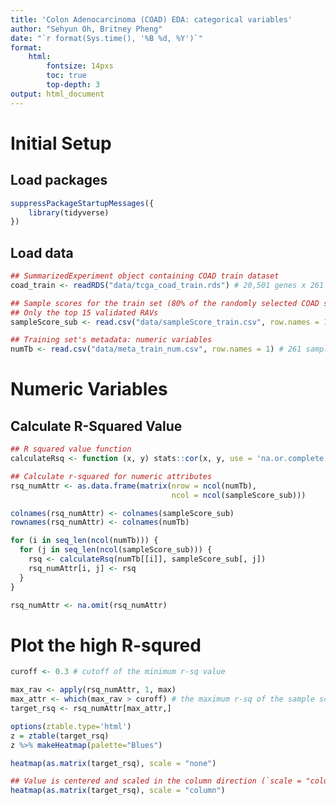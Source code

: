 ```yaml
---
title: 'Colon Adenocarcinoma (COAD) EDA: categorical variables'
author: "Sehyun Oh, Britney Pheng"
date: "`r format(Sys.time(), '%B %d, %Y')`"
format:
    html:
        fontsize: 14pxs
        toc: true
        top-depth: 3
output: html_document
---
```


# Initial Setup
## Load packages
```r
suppressPackageStartupMessages({
    library(tidyverse)
})
```

## Load data
```r
## SummarizedExperiment object containing COAD train dataset 
coad_train <- readRDS("data/tcga_coad_train.rds") # 20,501 genes x 261 samples

## Sample scores for the train set (80% of the randomly selected COAD samples)
## Only the top 15 validated RAVs
sampleScore_sub <- read.csv("data/sampleScore_train.csv", row.names = 1) # 261 samples x 15 RAVs

## Training set's metadata: numeric variables
numTb <- read.csv("data/meta_train_num.csv", row.names = 1) # 261 samples x 423 metadata attributes (num)
```

# Numeric Variables
## Calculate R-Squared Value
```r
## R squared value function
calculateRsq <- function (x, y) stats::cor(x, y, use = 'na.or.complete') ^ 2
```

```r
## Calculate r-squared for numeric attributes
rsq_numAttr <- as.data.frame(matrix(nrow = ncol(numTb),
                                    ncol = ncol(sampleScore_sub)))

colnames(rsq_numAttr) <- colnames(sampleScore_sub)
rownames(rsq_numAttr) <- colnames(numTb)

for (i in seq_len(ncol(numTb))) {
  for (j in seq_len(ncol(sampleScore_sub))) {
    rsq <- calculateRsq(numTb[[i]], sampleScore_sub[, j])
    rsq_numAttr[i, j] <- rsq
  }
}

rsq_numAttr <- na.omit(rsq_numAttr)
```

# Plot the high R-squred
```r
curoff <- 0.3 # cutoff of the minimum r-sq value

max_rav <- apply(rsq_numAttr, 1, max)
max_attr <- which(max_rav > curoff) # the maximum r-sq of the sample score should be above this cutoff
target_rsq <- rsq_numAttr[max_attr,]
```

```r
options(ztable.type='html')
z = ztable(target_rsq)
z %>% makeHeatmap(palette="Blues")
```

```r
heatmap(as.matrix(target_rsq), scale = "none")

## Value is centered and scaled in the column direction (`scale = "column"`)
heatmap(as.matrix(target_rsq), scale = "column")
```
